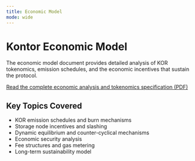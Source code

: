 ```yaml
---
title: Economic Model
mode: wide
---
```


# Kontor Economic Model

The economic model document provides detailed analysis of KOR tokenomics, emission schedules, and the economic incentives that sustain the protocol.

<a href="https://raw.githubusercontent.com/KontorProtocol/Documentation/main/img/2025-10-07_kontor-economic-model.pdf" target="_blank" className="block">
  <Card title="Download Economic Model" icon="file-pdf">
    Read the complete economic analysis and tokenomics specification (PDF)
  </Card>
</a>

## Key Topics Covered

- KOR emission schedules and burn mechanisms
- Storage node incentives and slashing
- Dynamic equilibrium and counter-cyclical mechanisms
- Economic security analysis
- Fee structures and gas metering
- Long-term sustainability model
